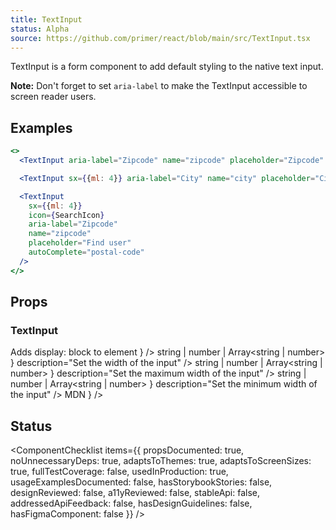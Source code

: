 ```yaml
---
title: TextInput
status: Alpha
source: https://github.com/primer/react/blob/main/src/TextInput.tsx
---
```



TextInput is a form component to add default styling to the native text input.

**Note:** Don't forget to set `aria-label` to make the TextInput accessible to screen reader users.

## Examples

```jsx live
<>
  <TextInput aria-label="Zipcode" name="zipcode" placeholder="Zipcode" autoComplete="postal-code" />

  <TextInput sx={{ml: 4}} aria-label="City" name="city" placeholder="City" contrast />

  <TextInput
    sx={{ml: 4}}
    icon={SearchIcon}
    aria-label="Zipcode"
    name="zipcode"
    placeholder="Find user"
    autoComplete="postal-code"
  />
</>
```

## Props

### TextInput

<PropsTable>
  <PropsTable.Row name="aria-label" type="string" description="Allows input to be accessible." />
  <PropsTable.Row
    name="block"
    type="boolean"
    defaultValue="false"
    description={
      <>
        Adds <InlineCode>display: block</InlineCode> to element
      </>
    }
  />
  <PropsTable.Row
    name="contrast"
    type="boolean"
    defaultValue="false"
    description="Changes background color to a higher contrast color"
  />
  <PropsTable.Row
    name="variant"
    type="'small' | 'large'"
    description="Creates a smaller or larger input than the default."
  />
  <PropsTable.Row
    name="width"
    type={
      <>
        string | number | <Link href="https://styled-system.com/guides/array-props">Array&lt;string | number&gt;</Link>
      </>
    }
    description="Set the width of the input"
  />
  <PropsTable.Row
    name="maxWidth"
    type={
      <>
        string | number | <Link href="https://styled-system.com/guides/array-props">Array&lt;string | number&gt;</Link>
      </>
    }
    description="Set the maximum width of the input"
  />
  <PropsTable.Row
    name="minWidth"
    type={
      <>
        string | number | <Link href="https://styled-system.com/guides/array-props">Array&lt;string | number&gt;</Link>
      </>
    }
    description="Set the minimum width of the input"
  />
  <PropsTable.Row
    name="icon"
    type="React.ComponentType"
    description="An Octicon React component. To be used inside of input. Positioned on the left edge."
  />
  <PropsTable.SxRow />
  <PropsTable.RefRow
    elementType="input"
    refType="HTMLInputElement"
    description="A ref to the input element rendered by this component. Note: this is not the outermost element rendered by TextInput. There is also a div wrapper for which a ref is not accepted."
  />
  <PropsTable.PassthroughPropsRow
    elementName="input"
    passthroughPropsLink={
      <Link href="https://developer.mozilla.org/en-US/docs/Web/HTML/Element/input#Attributes">MDN</Link>
    }
  />
</PropsTable>

## Status

<ComponentChecklist
  items={{
    propsDocumented: true,
    noUnnecessaryDeps: true,
    adaptsToThemes: true,
    adaptsToScreenSizes: true,
    fullTestCoverage: false,
    usedInProduction: true,
    usageExamplesDocumented: false,
    hasStorybookStories: false,
    designReviewed: false,
    a11yReviewed: false,
    stableApi: false,
    addressedApiFeedback: false,
    hasDesignGuidelines: false,
    hasFigmaComponent: false
  }}
/>
